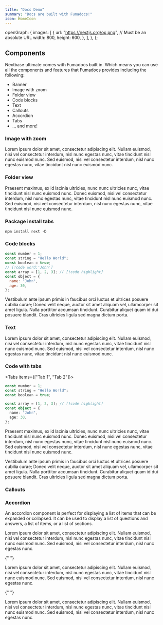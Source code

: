 ```yaml
---
title: "Docs Demo"
summary: "Docs are built with Fumadocs!"
icon: HomeIcon
---
```


  openGraph: {
    images: [
      {
        url: "https://nextjs.org/og.png", // Must be an absolute URL
        width: 800,
        height: 600,
      },
    ],
  },
};

## Components

Nextbase ultimate comes with Fumadocs built in. Which means you can use all the components and features that Fumadocs provides including the following:

- Banner
- Image with zoom
- Folder view
- Code blocks
- Text
- Callouts
- Accordion
- Tabs
- ... and more!


### Image with zoom

Lorem ipsum dolor sit amet, consectetur adipiscing elit. Nullam euismod, nisi vel consectetur interdum, nisl nunc egestas nunc, vitae tincidunt nisl nunc euismod nunc. Sed euismod, nisi vel consectetur interdum, nisl nunc egestas nunc, vitae tincidunt nisl nunc euismod nunc.

<ImageZoom
  id="home-image"
  className="my-0! rounded-xl bg-fd-background"
  src="/images/hero.jpeg"
  alt="Next.js logo"
  height={630}
  width={1200}
/>

### Folder view

<Files>
  <Folder name="app" defaultOpen>
    <File name="layout.tsx" />
    <File name="page.tsx" />
    <File name="global.css" />
  </Folder>
  <Folder name="components">
    <File name="button.tsx" />
    <File name="tabs.tsx" />
    <File name="dialog.tsx" />
  </Folder>
  <File name="package.json" />
</Files>

Praesent maximus, ex id lacinia ultricies, nunc nunc ultricies nunc, vitae tincidunt nisl nunc euismod nunc. Donec euismod, nisi vel consectetur interdum, nisl nunc egestas nunc, vitae tincidunt nisl nunc euismod nunc. Sed euismod, nisi vel consectetur interdum, nisl nunc egestas nunc, vitae tincidunt nisl nunc euismod nunc.

### Package install tabs

```package-install
npm install next -D
```

### Code blocks

```js title="config.js"
const number = 1;
const string = "Hello World";
const boolean = true;
// [!code word:'John']
const array = [1, 2, 3]; // [!code highlight]
const object = {
  name: "John",
  age: 30,
};
```

Vestibulum ante ipsum primis in faucibus orci luctus et ultrices posuere cubilia curae; Donec velit neque, auctor sit amet aliquam vel, ullamcorper sit amet ligula. Nulla porttitor accumsan tincidunt. Curabitur aliquet quam id dui posuere blandit. Cras ultricies ligula sed magna dictum porta.

### Text

Lorem ipsum dolor sit amet, consectetur adipiscing elit. Nullam euismod, nisi vel consectetur interdum, nisl nunc egestas nunc, vitae tincidunt nisl nunc euismod nunc. Sed euismod, nisi vel consectetur interdum, nisl nunc egestas nunc, vitae tincidunt nisl nunc euismod nunc.

### Code with tabs

<Tabs items={["Tab 1", "Tab 2"]}>

```ts tab="Tab 1"
const number = 1;
const string = "Hello World";
const boolean = true;
```

```ts tab="Tab 2"
const array = [1, 2, 3]; // [!code highlight]
const object = {
  name: "John",
  age: 30,
};
```

</Tabs>

Praesent maximus, ex id lacinia ultricies, nunc nunc ultricies nunc, vitae tincidunt nisl nunc euismod nunc. Donec euismod, nisi vel consectetur interdum, nisl nunc egestas nunc, vitae tincidunt nisl nunc euismod nunc. Sed euismod, nisi vel consectetur interdum, nisl nunc egestas nunc, vitae tincidunt nisl nunc euismod nunc.

Vestibulum ante ipsum primis in faucibus orci luctus et ultrices posuere cubilia curae; Donec velit neque, auctor sit amet aliquam vel, ullamcorper sit amet ligula. Nulla porttitor accumsan tincidunt. Curabitur aliquet quam id dui posuere blandit. Cras ultricies ligula sed magna dictum porta.

### Callouts

<Callout title="Hello World" />

<Callout title="Hello World" type="warn" />

<Callout title="Hello World" type="error" />

### Accordion

An accordion component is perfect for displaying a list of items that can be expanded or collapsed. It can be used to display a list of questions and answers, a list of items, or a list of sections.

<Accordions type="single">
  <Accordion title="Lorem ipsum dolor sit amet">
    Lorem ipsum dolor sit amet, consectetur adipiscing elit. Nullam euismod, nisi vel consectetur interdum, nisl nunc egestas nunc, vitae tincidunt nisl nunc euismod nunc. Sed euismod, nisi vel consectetur interdum, nisl nunc egestas nunc.
  </Accordion>

{" "}

<Accordion title="Consectetur adipiscing elit">
  Lorem ipsum dolor sit amet, consectetur adipiscing elit. Nullam euismod, nisi
  vel consectetur interdum, nisl nunc egestas nunc, vitae tincidunt nisl nunc
  euismod nunc. Sed euismod, nisi vel consectetur interdum, nisl nunc egestas
  nunc.
</Accordion>

{" "}

<Accordion title="Nullam euismod, nisi vel consectetur">
  Lorem ipsum dolor sit amet, consectetur adipiscing elit. Nullam euismod, nisi
  vel consectetur interdum, nisl nunc egestas nunc, vitae tincidunt nisl nunc
  euismod nunc. Sed euismod, nisi vel consectetur interdum, nisl nunc egestas
  nunc.
</Accordion>

</Accordions>
